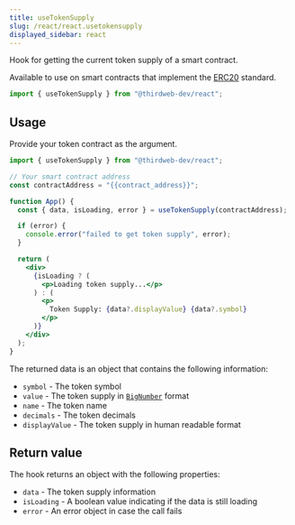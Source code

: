 ```yaml
---
title: useTokenSupply
slug: /react/react.usetokensupply
displayed_sidebar: react
---
```


Hook for getting the current token supply of a smart contract.

Available to use on smart contracts that implement the [ERC20](/contractkit/interfaces/erc20)
standard.

```jsx
import { useTokenSupply } from "@thirdweb-dev/react";
```

## Usage

Provide your token contract as the argument.

```jsx
import { useTokenSupply } from "@thirdweb-dev/react";

// Your smart contract address
const contractAddress = "{{contract_address}}";

function App() {
  const { data, isLoading, error } = useTokenSupply(contractAddress);

  if (error) {
    console.error("failed to get token supply", error);
  }

  return (
    <div>
      {isLoading ? (
        <p>Loading token supply...</p>
      ) : (
        <p>
          Token Supply: {data?.displayValue} {data?.symbol}
        </p>
      )}
    </div>
  );
}
```

The returned data is an object that contains the following information:

- `symbol` - The token symbol
- `value` - The token supply in [`BigNumber`](https://docs.ethers.io/ethers.js/html/api-utils.html#bignumber) format
- `name` - The token name
- `decimals` - The token decimals
- `displayValue` - The token supply in human readable format

## Return value

The hook returns an object with the following properties:

- `data` - The token supply information
- `isLoading` - A boolean value indicating if the data is still loading
- `error` - An error object in case the call fails
